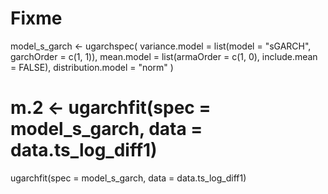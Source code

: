 # Fixme
model_s_garch <- ugarchspec(
  variance.model = list(model = "sGARCH", garchOrder = c(1, 1)), 
  mean.model = list(armaOrder = c(1, 0), include.mean = FALSE), 
  distribution.model = "norm"
)
# m.2 <- ugarchfit(spec = model_s_garch, data = data.ts_log_diff1)
ugarchfit(spec = model_s_garch, data = data.ts_log_diff1)